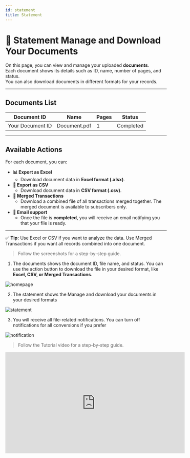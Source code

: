 ```yaml
---
id: statement
title: Statement 
---
```


# 📄 Statement  Manage and Download Your Documents

On this page, you can view and manage your uploaded **documents**.  
Each document shows its details such as ID, name, number of pages, and status.  
You can also download documents in different formats for your records.

---

## Documents List

| Document ID                        | Name                       | Pages | Status     |
|------------------------------------|----------------------------|-------|------------|
| Your Document ID                   | Document.pdf               | 1     | Completed  |

---

## Available Actions

For each document, you can:

- **📊 Export as Excel**
  - Download document data in **Excel format (.xlsx)**.  
- **📑 Export as CSV**
  - Download document data in **CSV format (.csv)**.  
- **🔗 Merged Transactions**
  - Download a combined file of all transactions merged together.
    The merged document is available to subscribers only.
- **📧 Email support**
  - Once the file is **completed**, you will receive an email notifying you that your file is ready.
  
---

✅ **Tip:** Use Excel or CSV if you want to analyze the data. Use Merged Transactions if you want all records combined into one document.



>Follow the screenshots for a step-by-step guide.


1. The documents shows the document ID, file name, and status. You can use the action button to download the file in your desired format, like **Excel, CSV, or Merged Transactions**. 

![homepage](/img/statement.png)

2. The statement shows the Manage and download your documents in your desired formats

![statement](/img/statements.png)

3. You will receive all file-related notifications. You can turn off notifications for all conversions if   you prefer

![notification](/img/notify.png)


>Follow the Tutorial video for a step-by-step guide.

<iframe width="560" height="315" src="https://www.youtube.com/embed/uEqT7wBF_Mc?si=ztAKzg7IxCO2xLTo" title="YouTube video player" frameborder="0" allow="accelerometer; autoplay; clipboard-write; encrypted-media; gyroscope; picture-in-picture; web-share" referrerpolicy="strict-origin-when-cross-origin" allowfullscreen></iframe>
